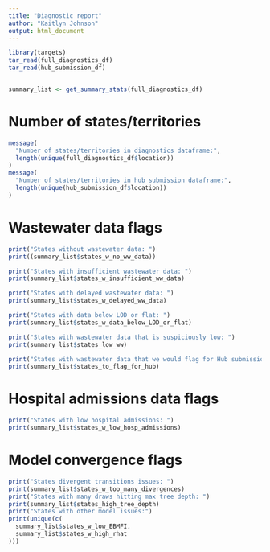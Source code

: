 ```yaml
---
title: "Diagnostic report"
author: "Kaitlyn Johnson"
output: html_document
---
```


```r
library(targets)
tar_read(full_diagnostics_df)
tar_read(hub_submission_df)


summary_list <- get_summary_stats(full_diagnostics_df)
```
# Number of states/territories
```r
message(
  "Number of states/territories in diagnostics dataframe:",
  length(unique(full_diagnostics_df$location))
)
message(
  "Number of states/territories in hub submission dataframe:",
  length(unique(hub_submission_df$location))
)
```
# Wastewater data flags
```r
print("States without wastewater data: ")
print((summary_list$states_w_no_ww_data))

print("States with insufficient wastewater data: ")
print(summary_list$states_w_insufficient_ww_data)

print("States with delayed wastewater data: ")
print(summary_list$states_w_delayed_ww_data)

print("States with data below LOD or flat: ")
print(summary_list$states_w_data_below_LOD_or_flat)

print("States with wastewater data that is suspiciously low: ")
print(summary_list$states_low_ww)

print("States with wastewater data that we would flag for Hub submission: ")
print(summary_list$states_to_flag_for_hub)
```
# Hospital admissions data flags
```r
print("States with low hospital admissions: ")
print(summary_list$states_w_low_hosp_admissions)
```
# Model convergence flags
```r
print("States divergent transitions issues: ")
print(summary_list$states_w_too_many_divergences)
print("States with many draws hitting max tree depth: ")
print(summary_list$states_high_tree_depth)
print("States with other model issues:")
print(unique(c(
  summary_list$states_w_low_EBMFI,
  summary_list$states_w_high_rhat
)))
```
